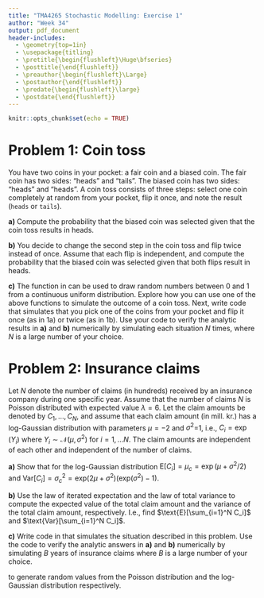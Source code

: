 ```yaml
---
title: "TMA4265 Stochastic Modelling: Exercise 1"
author: "Week 34"
output: pdf_document
header-includes:
  - \geometry{top=1in}
  - \usepackage{titling}
  - \pretitle{\begin{flushleft}\Huge\bfseries}
  - \posttitle{\end{flushleft}}  
  - \preauthor{\begin{flushleft}\Large}
  - \postauthor{\end{flushleft}}  
  - \predate{\begin{flushleft}\large}
  - \postdate{\end{flushleft}}
---
```


```r
knitr::opts_chunk$set(echo = TRUE)
```

# Problem 1: Coin toss

You have two coins in your pocket: a fair coin and a biased coin. The fair coin has two sides: "heads" and "tails". The biased coin has two sides: "heads" and "heads". A coin toss consists of three steps: select one coin completely at random from your pocket, flip it once, and note the result (`heads` or `tails`).

**a)** Compute the probability that the biased coin was selected given that the coin toss results in heads.

**b)** You decide to change the second step in the coin toss and flip twice instead of once. Assume that each flip is independent, and compute the probability that the biased coin was selected given that both flips result in heads.

**c)** The function \texttt{runif()} in \texttt{R} can be used to draw random numbers between 0 and 1 from a continuous uniform distribution. Explore how you can use one of the above functions to simulate the outcome of a coin toss. Next, write code that simulates that you pick one of the coins from your pocket and flip it once (as in 1a) or twice (as in 1b). Use your code to verify the analytic results in $\textbf{a)}$ and $\textbf{b)}$ numerically by simulating each situation $N$ times, where $N$ is a large number of your choice.

# Problem 2: Insurance claims

Let $N$ denote the number of claims (in hundreds) received by an insurance company during one specific year. Assume that the number of claims $N$ is Poisson distributed with expected value $\lambda=6$. Let the claim amounts be denoted by $C_1,\ldots,C_N$, and assume that each claim amount (in mill. kr.) has a log-Gaussian distribution with parameters $\mu=-2$ and $\sigma^2$=1, i.e., $C_i=\exp(Y_i)$ where $Y_i\sim \mathcal{N}(\mu,\sigma^2)$ for $i=1,...N$. The claim amounts are independent of each other and independent of the number of claims.

**a)** Show that for the log-Gaussian distribution $\text{E}[C_i]=\mu_c=\exp(\mu+\sigma^2/2)$ and $\text{Var}[C_i] =\sigma^2_c=\text{exp}(2\mu+ \sigma^2)(\text{exp}(\sigma^2)-1)$.

\textit{Hint: Consider the moment generating function of the normal distribution for $t = 1$ and $t = 2$.}

**b)** Use the law of iterated expectation and the law of total variance to compute the expected value of the total claim amount and the variance of the total claim amount, respectively. I.e., find $\text{E}[\sum_{i=1}^N C_i]$ and $\text{Var}[\sum_{i=1}^N C_i]$.

**c)** Write code in \texttt{R} that simulates the situation described in this problem. Use the code to verify the analytic answers in $\textbf{a)}$ and $\textbf{b)}$ numerically by simulating $B$ years of insurance claims where $B$ is a large number of your choice.

\emph{Hint: In \emph{\texttt{R}} you can use the functions \emph{\texttt{rpois()}} and \emph{\texttt{rlnorm()}}} to generate random values from the Poisson distribution and the log-Gaussian distribution respectively.
